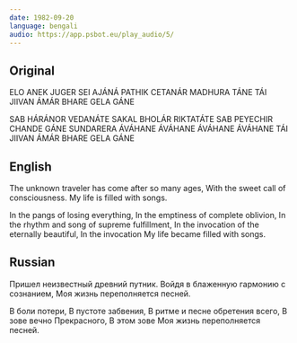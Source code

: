 ```yaml
---
date: 1982-09-20
language: bengali
audio: https://app.psbot.eu/play_audio/5/
---
```


## Original

ELO ANEK JUGER SEI AJÁNÁ PATHIK
CETANÁR MADHURA TÁNE
TÁI JIIVAN ÁMÁR BHARE GELA GÁNE

SAB HÁRÁNOR VEDANÁTE
SAKAL BHOLÁR RIKTATÁTE
SAB PEYECHIR CHANDE GÁNE
SUNDARERA ÁVÁHANE
ÁVÁHANE ÁVÁHANE ÁVÁHANE
TÁI JIIVAN ÁMÁR BHARE GELA GÁNE

## English

The unknown traveler has come after so many ages,
With the sweet call of consciousness.
My life is filled with songs.

In the pangs of losing everything,
In the emptiness of complete oblivion,
In the rhythm and song of supreme fulfillment,
In the invocation of the eternally beautiful,
In the invocation
My life became filled with songs.

## Russian

Пришел неизвестный древний путник.
Войдя в блаженную гармонию с сознанием,
Моя жизнь переполняется песней.

В боли потери,
В пустоте забвения,
В ритме и песне обретения всего,
В зове вечно Прекрасного,
В этом зове
Моя жизнь переполняется песней.
